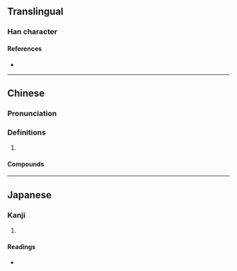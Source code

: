 {{character info/new}}
==Translingual==

===Han character===
{{Han char|rn=39|rad=子|as=08|sn=11|four=11417|canj=NDMLM|ids=⿰子亞}}

====References====
* {{Han ref|kx=0280.110|dkj=06996|dj=0549.040|hdz=21016.110|uh=5B72|ud=23410|bh=D4EF|bd=54511}}

----

==Chinese==
{{zh-forms}}

===Pronunciation===
{{zh-pron
|m=yā
|c=aa1
|cat=
}}

===Definitions===
{{zh-hanzi}}

# {{rfdef|zh}}

====Compounds====
{{zh-der|孲𤘅子}}

----

==Japanese==

===Kanji===
{{ja-kanji|grade=|rs=子08}}

# {{defn|lang=ja|sort=子08}}

====Readings====
* {{ja-readings|on=[[あ]] (a)|kun=[[あかご]] (akago)}}